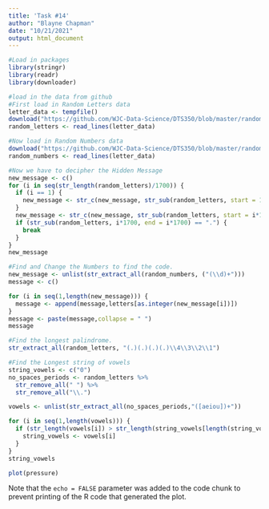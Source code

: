 ---
title: 'Task #14'
author: "Blayne Chapman"
date: "10/21/2021"
output: html_document
---

```{r}
#Load in packages
library(stringr)
library(readr)
library(downloader)
```

```{r}
#load in the data from github
#First load in Random Letters data
letter_data <- tempfile()
download("https://github.com/WJC-Data-Science/DTS350/blob/master/randomletters.txt", letter_data, mode = "wb")
random_letters <- read_lines(letter_data)

#Now load in Random Numbers data
download("https://github.com/WJC-Data-Science/DTS350/blob/master/randomletters_wnumbers.txt", letter_data, mode = "wb")
random_numbers <- read_lines(letter_data)
```

```{r}
#Now we have to decipher the Hidden Message 
new_message <- c()
for (i in seq(str_length(random_letters)/1700)) {
  if (i == 1) {
    new_message <- str_c(new_message, str_sub(random_letters, start = 1, end = 1))
  }
  new_message <- str_c(new_message, str_sub(random_letters, start = i*1700, end = i*1700))
  if (str_sub(random_letters, i*1700, end = i*1700) == ".") {
    break
  }
}
new_message
```


```{r}
#Find and Change the Numbers to find the code.
new_message <- unlist(str_extract_all(random_numbers, ("(\\d)+")))
message <- c()

for (i in seq(1,length(new_message))) {
  message <- append(message,letters[as.integer(new_message[i])])
}
message <- paste(message,collapse = " ")
message
```

```{r}
#Find the longest palindrome.
str_extract_all(random_letters, "(.)(.)(.)(.)\\4\\3\\2\\1")
```

```{r}
#Find the Longest string of vowels
string_vowels <- c("0")
no_spaces_periods <- random_letters %>%
  str_remove_all(" ") %>%
  str_remove_all("\\.")

vowels <- unlist(str_extract_all(no_spaces_periods,"([aeiou])+"))

for (i in seq(1,length(vowels))) {
  if (str_length(vowels[i]) > str_length(string_vowels[length(string_vowels)])) {
    string_vowels <- vowels[i]
  }
}
string_vowels
```


```{r pressure, echo=FALSE}
plot(pressure)
```

Note that the `echo = FALSE` parameter was added to the code chunk to prevent printing of the R code that generated the plot.
